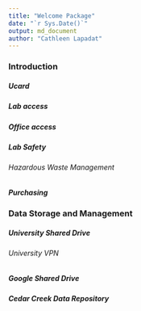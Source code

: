 ---
title: "Welcome Package"
date: "`r Sys.Date()`"
output: md_document
author: "Cathleen Lapadat"
---

### Introduction
##### Ucard
##### Lab access
##### Office access
##### Lab Safety
###### Hazardous Waste Management
##### Purchasing

### Data Storage and Management
##### University Shared Drive
###### University VPN
##### Google Shared Drive
##### Cedar Creek Data Repository